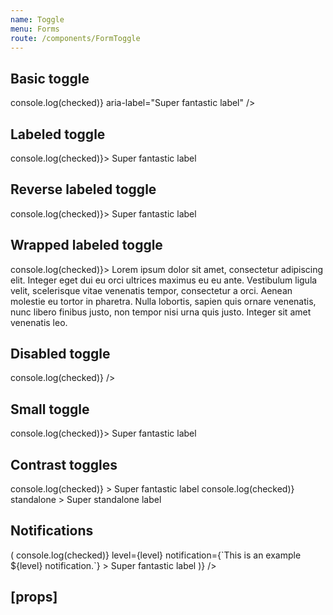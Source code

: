 ```yaml
---
name: Toggle
menu: Forms
route: /components/FormToggle
---
```



<PageTitle title="Toggle" src="components/Form/Toggle" />

## Basic toggle

<Playground>
  <FormComponentDemo property="checked" initialValue={true}>
    <Toggle
      id="demo-basic-toggle"
      onChange={(event, checked) => console.log(checked)}
      aria-label="Super fantastic label"
    />
  </FormComponentDemo>
</Playground>

## Labeled toggle

<Playground>
  <FormComponentDemo property="checked" initialValue={true}>
    <Toggle id="demo-labeled-toggle" onChange={(event, checked) => console.log(checked)}>
      Super fantastic label
    </Toggle>
  </FormComponentDemo>
</Playground>

## Reverse labeled toggle

<Playground>
  <FormComponentDemo property="checked" initialValue={true}>
    <Toggle id="demo-reverse-labeled-toggle" reverse onChange={(event, checked) => console.log(checked)}>
      Super fantastic label
    </Toggle>
  </FormComponentDemo>
</Playground>

## Wrapped labeled toggle

<Playground>
  <FormComponentDemo property="checked" initialValue={true}>
    <Toggle id="demo-wrapped-labeled-toggle" onChange={(event, checked) => console.log(checked)}>
      Lorem ipsum dolor sit amet, consectetur adipiscing elit. Integer eget dui eu orci ultrices maximus eu eu ante.
      Vestibulum ligula velit, scelerisque vitae venenatis tempor, consectetur a orci. Aenean molestie eu tortor in
      pharetra. Nulla lobortis, sapien quis ornare venenatis, nunc libero finibus justo, non tempor nisi urna quis
      justo. Integer sit amet venenatis leo.
    </Toggle>
  </FormComponentDemo>
</Playground>

## Disabled toggle

<Playground>
  <FormComponentDemo property="checked" initialValue={false}>
    <Toggle disabled id="demo-disabled-toggle" onChange={(event, checked) => console.log(checked)} />
  </FormComponentDemo>
</Playground>

## Small toggle

<Playground>
  <FormComponentDemo property="checked" initialValue={true}>
    <Toggle size="small" id="demo-small-toggle" onChange={(event, checked) => console.log(checked)}>
      Super fantastic label
    </Toggle>
  </FormComponentDemo>
</Playground>

## Contrast toggles

<Playground>
  <FormComponentDemo property="checked" initialValue={true} contrast>
    <Toggle
      contrast
      id="demo-contrast-toggle"
      onChange={(event, checked) => console.log(checked)}
    >
      Super fantastic label
    </Toggle>
  </FormComponentDemo>

   <FormComponentDemo property="checked" initialValue={true} contrast>
    <Toggle
      contrast
      id="demo-standalone-toggle"
      onChange={(event, checked) => console.log(checked)}
      standalone
    >
      Super standalone label
    </Toggle>
  </FormComponentDemo>
</Playground>

## Notifications

<Playground>
  <Looper
    list={['success', 'danger', 'warning', 'primary', 'neutral']}
    render={level => (
      <FormComponentDemo property="checked" initialValue={true}>
        <NotifiedToggle
          onChange={(event, checked) => console.log(checked)}
          level={level}
          notification={`This is an example ${level} notification.`}
        >
          Super fantastic label
        </NotifiedToggle>
      </FormComponentDemo>
    )}
  />
</Playground>

## \[props\]

<Props of={Toggle} />
